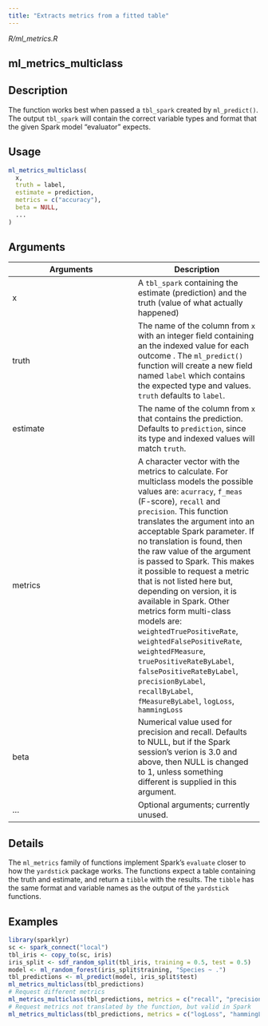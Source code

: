 ```yaml
---
title: "Extracts metrics from a fitted table"
---
```


*R/ml_metrics.R*

## ml_metrics_multiclass

## Description
The function works best when passed a `tbl_spark` created by `ml_predict()`. The output `tbl_spark` will contain the correct variable types and format that the given Spark model "evaluator" expects. 


## Usage
```r
ml_metrics_multiclass( 
  x, 
  truth = label, 
  estimate = prediction, 
  metrics = c("accuracy"), 
  beta = NULL, 
  ... 
) 
```

## Arguments
|Arguments|Description|
|---|---|
| x | A `tbl_spark` containing the estimate (prediction) and the truth (value of what actually happened) |
| truth | The name of the column from `x` with an integer field containing an the indexed value for each outcome . The `ml_predict()` function will create a new field named `label` which contains the expected type and values. `truth` defaults to `label`. |
| estimate | The name of the column from `x` that contains the prediction. Defaults to `prediction`, since its type and indexed values will match `truth`. |
| metrics | A character vector with the metrics to calculate. For multiclass models the possible values are: `acurracy`, `f_meas` (F-score), `recall` and `precision`. This function translates the argument into an acceptable Spark parameter. If no translation is found, then the raw value of the argument is passed to Spark. This makes it possible to request a metric that is not listed here but, depending on version, it is available in Spark. Other metrics form multi-class models are: `weightedTruePositiveRate`, `weightedFalsePositiveRate`, `weightedFMeasure`, `truePositiveRateByLabel`, `falsePositiveRateByLabel`, `precisionByLabel`, `recallByLabel`, `fMeasureByLabel`, `logLoss`, `hammingLoss` |
| beta | Numerical value used for precision and recall. Defaults to NULL, but if the Spark session's verion is 3.0 and above, then NULL is changed to 1, unless something different is supplied in this argument. |
| ... | Optional arguments; currently unused. |

## Details
The `ml_metrics` family of functions implement Spark's `evaluate` closer to how the `yardstick` package works. The functions expect a table containing the truth and estimate, and return a `tibble` with the results. The `tibble` has the same format and variable names as the output of the `yardstick` functions. 




## Examples
```r
library(sparklyr)
sc <- spark_connect("local") 
tbl_iris <- copy_to(sc, iris) 
iris_split <- sdf_random_split(tbl_iris, training = 0.5, test = 0.5) 
model <- ml_random_forest(iris_split$training, "Species ~ .") 
tbl_predictions <- ml_predict(model, iris_split$test) 
ml_metrics_multiclass(tbl_predictions) 
# Request different metrics 
ml_metrics_multiclass(tbl_predictions, metrics = c("recall", "precision")) 
# Request metrics not translated by the function, but valid in Spark 
ml_metrics_multiclass(tbl_predictions, metrics = c("logLoss", "hammingLoss")) 
```


